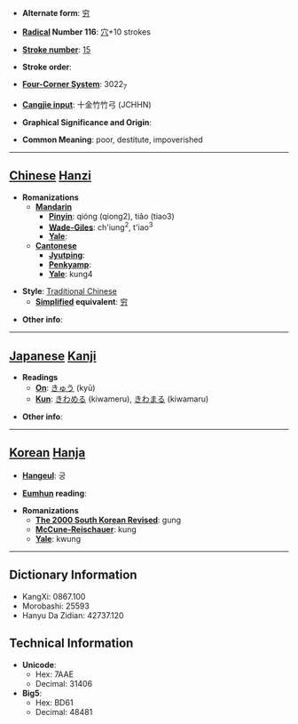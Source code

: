 * '''Alternate form''': [[穷]]

* '''[[Wiktionary:Chinese radical index| Radical]] Number 116''': [[Wiktionary:Chinese radical index 穴|穴]]+10 strokes

* '''[[Wiktionary:Chinese total strokes index|Stroke number]]''': [[Wiktionary:Chinese total strokes index 15|15]]

* '''Stroke order''': 

* '''[[Wiktionary:Chinese four corner index|Four-Corner System]]''': 3022<sub>7</sub>

* '''[[Wiktionary:Chinese Cangjie index|Cangjie input]]''': 十金竹竹弓 (JCHHN)

* '''Graphical Significance and Origin''': 

* '''Common Meaning''': poor, destitute, impoverished

----

== [[Chinese]] [[Hanzi]] ==

* '''Romanizations'''
** '''[[Mandarin]]'''
*** '''[[Pinyin]]''': qióng (qiong2), tiǎo (tiao3)
*** '''[[Wade-Giles]]''': ch'iung<sup>2</sup>, t'iao<sup>3</sup>
*** '''[[Yale]]''': 
** '''[[Cantonese]]'''
*** '''[[Jyutping]]''':
*** '''[[Penkyamp]]''': 
*** '''[[Yale]]''': kung4

* '''Style''': [[Traditional Chinese]] 
** '''[[Simplified Chinese|Simplified]] equivalent''': [[穷]]

* '''Other info''': 

----

== [[Japanese]] [[Kanji]] ==

* '''Readings'''
** '''[[On]]''': [[きゅう]] (kyū)
** '''[[Kun]]''': [[きわめる]] (kiwameru), [[きわまる]] (kiwamaru)

* '''Other info''':  

----

== [[Korean]] [[Hanja]] ==

* '''[[Hangeul]]''': 궁

* '''[[Eumhun]] reading''': 

* '''Romanizations'''
** '''[[The 2000 South Korean Revised Romanization|The 2000 South Korean Revised]]''': gung
** '''[[McCune-Reischauer]]''': kung
** '''[[Yale]]''': kwung

----

== Dictionary Information ==

* KangXi: 0867.100
* Morobashi: 25593
* Hanyu Da Zidian: 42737.120

== Technical Information ==

* '''Unicode''':
** Hex: 7AAE
** Decimal: 31406
* '''Big5''':
** Hex: BD61
** Decimal: 48481